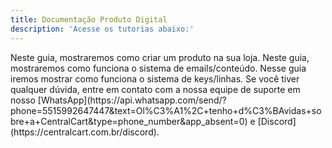 ```yaml
---
title: Documentação Produto Digital
description: 'Acesse os tutorias abaixo:'
---
```


<Card title="Como criar um produto em sua loja" icon="square-1" href="/produto-digital/criar-produto" color="#25d366"> 
  Neste guia, mostraremos como criar um produto na sua loja.
</Card>

<Card title="Sistema de email/conteúdo" icon="square-2" href="/produto-digital/emails" color="#25d366"> 
  Neste guia, mostraremos como funciona o sistema de emails/conteúdo.
</Card>

<Card title="Sistema de keys/linhas" icon="square-3" href="/produto-digital/linhas" color="#25d366"> 
  Nesse guia iremos mostrar como funciona o sistema de keys/linhas.
</Card>

<Check>
Se você tiver qualquer dúvida, entre em contato com a nossa equipe de suporte
em nosso [WhatsApp](https://api.whatsapp.com/send/?phone=5515992647447&text=Ol%C3%A1%2C+tenho+d%C3%BAvidas+sobre+a+CentralCart&type=phone_number&app_absent=0) 
e [Discord](https://centralcart.com.br/discord).
</Check>

